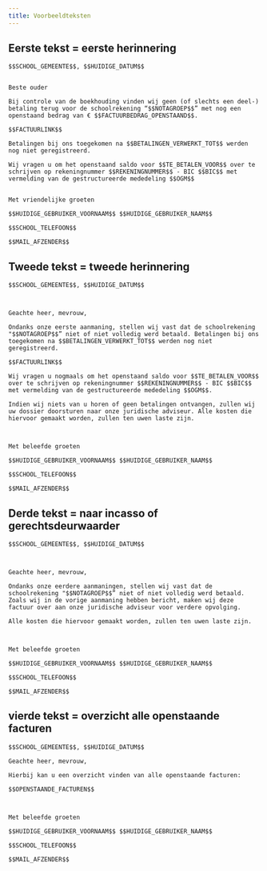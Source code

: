 ```yaml
---
title: Voorbeeldteksten
---
```


## Eerste tekst = eerste herinnering
    $$SCHOOL_GEMEENTE$$, $$HUIDIGE_DATUM$$


    Beste ouder

    Bij controle van de boekhouding vinden wij geen (of slechts een deel-) betaling terug voor de schoolrekening “$$NOTAGROEP$$” met nog een openstaand bedrag van € $$FACTUURBEDRAG_OPENSTAAND$$.

    $$FACTUURLINK$$

    Betalingen bij ons toegekomen na $$BETALINGEN_VERWERKT_TOT$$ werden nog niet geregistreerd.

    Wij vragen u om het openstaand saldo voor $$TE_BETALEN_VOOR$$ over te schrijven op rekeningnummer $$REKENINGNUMMER$$ - BIC $$BIC$$ met vermelding van de gestructureerde mededeling $$OGM$$


    Met vriendelijke groeten

    $$HUIDIGE_GEBRUIKER_VOORNAAM$$ $$HUIDIGE_GEBRUIKER_NAAM$$

    $$SCHOOL_TELEFOON$$

    $$MAIL_AFZENDER$$

 

## Tweede tekst = tweede herinnering
    $$SCHOOL_GEMEENTE$$, $$HUIDIGE_DATUM$$

    

    Geachte heer, mevrouw, 

    Ondanks onze eerste aanmaning, stellen wij vast dat de schoolrekening "$$NOTAGROEP$$” niet of niet volledig werd betaald. Betalingen bij ons toegekomen na $$BETALINGEN_VERWERKT_TOT$$ werden nog niet geregistreerd.

    $$FACTUURLINK$$

    Wij vragen u nogmaals om het openstaand saldo voor $$TE_BETALEN_VOOR$$ over te schrijven op rekeningnummer $$REKENINGNUMMER$$ - BIC $$BIC$$ met vermelding van de gestructureerde mededeling $$OGM$$.

    Indien wij niets van u horen of geen betalingen ontvangen, zullen wij uw dossier doorsturen naar onze juridische adviseur. Alle kosten die hiervoor gemaakt worden, zullen ten uwen laste zijn.

    

    Met beleefde groeten

    $$HUIDIGE_GEBRUIKER_VOORNAAM$$ $$HUIDIGE_GEBRUIKER_NAAM$$

    $$SCHOOL_TELEFOON$$

    $$MAIL_AFZENDER$$

 

## Derde tekst = naar incasso of gerechtsdeurwaarder 
    $$SCHOOL_GEMEENTE$$, $$HUIDIGE_DATUM$$

    

    Geachte heer, mevrouw,

    Ondanks onze eerdere aanmaningen, stellen wij vast dat de schoolrekening "$$NOTAGROEP$$” niet of niet volledig werd betaald. Zoals wij in de vorige aanmaning hebben bericht, maken wij deze factuur over aan onze juridische adviseur voor verdere opvolging.

    Alle kosten die hiervoor gemaakt worden, zullen ten uwen laste zijn.

    

    Met beleefde groeten

    $$HUIDIGE_GEBRUIKER_VOORNAAM$$ $$HUIDIGE_GEBRUIKER_NAAM$$

    $$SCHOOL_TELEFOON$$

    $$MAIL_AFZENDER$$

 

## vierde tekst = overzicht alle openstaande facturen
    $$SCHOOL_GEMEENTE$$, $$HUIDIGE_DATUM$$

    Geachte heer, mevrouw,

    Hierbij kan u een overzicht vinden van alle openstaande facturen:

    $$OPENSTAANDE_FACTUREN$$

    

    Met beleefde groeten

    $$HUIDIGE_GEBRUIKER_VOORNAAM$$ $$HUIDIGE_GEBRUIKER_NAAM$$

    $$SCHOOL_TELEFOON$$

    $$MAIL_AFZENDER$$